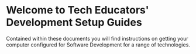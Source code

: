 
# Welcome to Tech Educators' Development Setup Guides

Contained within these documents you will find instructions on getting your
computer configured for Software Development for a range of technologies.

<Cards num="1">
  <Card title="Web Development Guide" arrow="true" href="/web-development" />
  <Card
    title="Unity Game Development Guide"
    arrow="true"
    href="/game-development"
  />
</Cards>
